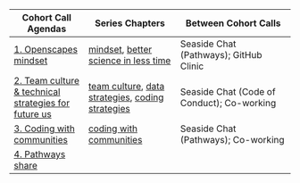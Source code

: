 Cohort Call Agendas          | Series Chapters |      Between Cohort Calls
------------------|----------------------|---------------------------
[1. Openscapes mindset](https://docs.google.com/document/d/1h-EADIRykge8fGn0ZSNnls1bm8y9AOe1d3QLheqJB2s/edit?usp=sharing) | [mindset](#mindset), [better science in less time](#bsilt) | Seaside Chat (Pathways); GitHub Clinic
[2. Team culture & technical strategies for future us](https://docs.google.com/document/d/1ypw-ZKbXp8pET6XuYL2kbZIgf-bWAfqD390wHmsOXsc/edit?usp=sharing) | [team culture](#team-culture), [data strategies](#data-strategies), [coding strategies](#coding-strategies) | Seaside Chat (Code of Conduct); Co-working
[3. Coding with communities](https://docs.google.com/document/d/15Z-INAStgfo4q2kLSYGPzP5Y3nkI4HlAihHsNMlEAzg/edit?usp=sharing) | [coding with communities](#communities) | Seaside Chat (Pathways); Co-working
[4. Pathways share](https://docs.google.com/document/d/1J63PSjv_NrWYvNaKlbJGxfr1Fpi2yGAfg_HfznqHMrE/edit?usp=sharing) |  | 